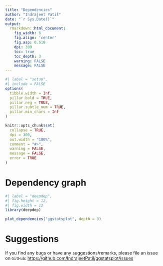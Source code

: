 ```yaml
---
title: "Dependencies"
author: "Indrajeet Patil"
date: "`r Sys.Date()`"
output:
  rmarkdown::html_document:
    fig_width: 6
    fig.align: 'center'
    fig.asp: 0.618
    dpi: 300
    toc: true
    toc_depth: 3
    warning: FALSE
    message: FALSE
---
```


```r
#| label = "setup",
#| include = FALSE
options(
  tibble.width = Inf,
  pillar.bold = TRUE,
  pillar.neg = TRUE,
  pillar.subtle_num = TRUE,
  pillar.min_chars = Inf
)

knitr::opts_chunk$set(
  collapse = TRUE,
  dpi = 300,
  out.width = "100%",
  comment = "#>",
  warning = FALSE,
  message = FALSE,
  error = TRUE
)
```

<!-- # Recursive dependencies -->

<!-- ```{r deplist} -->
<!-- sort(tools::package_dependencies("ggstatsplot", recursive = TRUE)[[1]]) -->
<!-- ``` -->

# Dependency graph

```r
#| label = "deepdep",
#| fig.height = 12,
#| fig.width = 12
library(deepdep)

plot_dependencies("ggstatsplot", depth = 3)
```

# Suggestions

If you find any bugs or have any suggestions/remarks, please file an issue on
`GitHub`: <https://github.com/IndrajeetPatil/ggstatsplot/issues>
